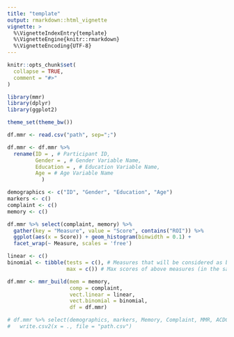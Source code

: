 ```yaml
---
title: "template"
output: rmarkdown::html_vignette
vignette: >
  %\VignetteIndexEntry{template}
  %\VignetteEngine{knitr::rmarkdown}
  %\VignetteEncoding{UTF-8}
---
```


```r
knitr::opts_chunk$set(
  collapse = TRUE,
  comment = "#>"
)
```

```r
library(mmr)
library(dplyr)
library(ggplot2)

theme_set(theme_bw())
```

```r
df.mmr <- read.csv("path", sep=";")
```

```r
df.mmr <- df.mmr %>%
  rename(ID = , # Participant ID,
         Gender = , # Gender Variable Name,
         Education = , # Education Variable Name, 
         Age = # Age Variable Name
           )
```

```r
demographics <- c("ID", "Gender", "Education", "Age")
markers <- c()
complaint <- c()
memory <- c()
```

```r
df.mmr %>% select(complaint, memory) %>%
  gather(key = "Measure", value = "Score", contains("ROI")) %>%
  ggplot(aes(x = Score)) + geom_histogram(binwidth = 0.1) +
  facet_wrap(~ Measure, scales = 'free')
```

```r
linear <- c()
binomial <- tibble(tests = c(), # Measures that will be considered as binomial
                   max = c()) # Max scores of above measures (in the same order)
```

```r
df.mmr <- mmr_build(mem = memory,
                    comp = complaint,
                    vect.linear = linear,
                    vect.binomial = binomial,
                    df = df.mmr)
```

```r
# df.mmr %>% select(demographics, markers, Memory, Complaint, MMR, ACDC) %>%
#   write.csv2(x = ., file = "path.csv")
```
